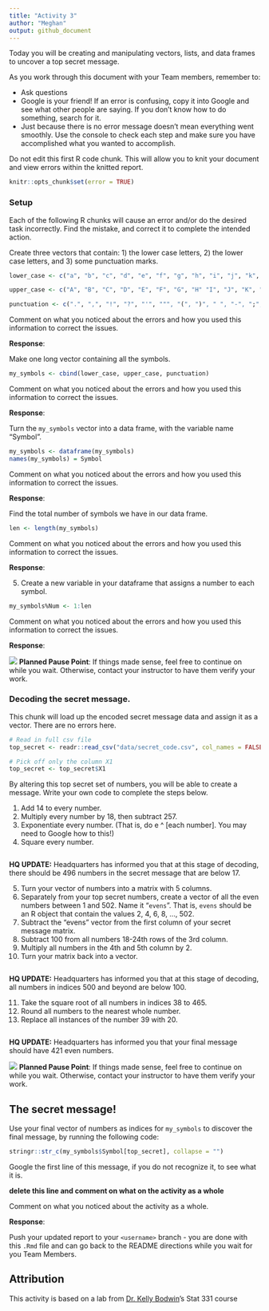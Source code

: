```yaml
---
title: "Activity 3"
author: "Meghan"
output: github_document
---
```


Today you will be creating and manipulating vectors, lists, and data frames to uncover a top secret message.

As you work through this document with your Team members, remember to:

- Ask questions
- Google is your friend!
  If an error is confusing, copy it into Google and see what other people are saying.
  If you don't know how to do something, search for it.
- Just because there is no error message doesn't mean everything went smoothly.
  Use the console to check each step and make sure you have accomplished what you wanted to accomplish.

Do not edit this first R code chunk.
This will allow you to knit your document and view errors within the knitted report.

```r
knitr::opts_chunk$set(error = TRUE)
```

### Setup

Each of the following R chunks will cause an error and/or do the desired task incorrectly.  Find the mistake, and correct it to complete the intended action.

Create three vectors that contain: 1) the lower case letters, 2) the lower case letters, and 3) some punctuation marks.

```r
lower_case <- c("a", "b", "c", "d", "e", "f", "g", "h", "i", "j", "k", "l", "m", "n", "o", "p", "q", "r", "s", "t", "u", "v", "w", "x", "y", "z")

upper_case <- c("A", "B", "C", "D", "E", "F", "G", "H" "I", "J", "K", "L", "M", "N", "O", "P", "Q", "R", "S", "T", "U", "V", "W", "X", "Y", "Z")

punctuation <- c(".", ",", "!", "?", "'", """, "(", ")", " ", "-", ";", ":")
```

Comment on what you noticed about the errors and how you used this information to correct the issues.

**Response**:


Make one long vector containing all the symbols.

```r
my_symbols <- cbind(lower_case, upper_case, punctuation)
```

Comment on what you noticed about the errors and how you used this information to correct the issues.

**Response**:


Turn the `my_symbols` vector into a data frame, with the variable name "Symbol".

```r
my_symbols <- dataframe(my_symbols)
names(my_symbols) = Symbol
```

Comment on what you noticed about the errors and how you used this information to correct the issues.

**Response**:


Find the total number of symbols we have in our data frame.  

```r
len <- length(my_symbols)
```

Comment on what you noticed about the errors and how you used this information to correct the issues.

**Response**:


5. Create a new variable in your dataframe that assigns a number to each symbol.

```r
my_symbols%Num <- 1:len
```

Comment on what you noticed about the errors and how you used this information to correct the issues.

**Response**:



![](README-img/noun_pause.png) **Planned Pause Point**: If things made sense, feel free to continue on while you wait. Otherwise, contact your instructor to have them verify your work.


### Decoding the secret message.

This chunk will load up the encoded secret message data and assign it as a vector.
There are no errors here.

```r
# Read in full csv file
top_secret <- readr::read_csv("data/secret_code.csv", col_names = FALSE)

# Pick off only the column X1
top_secret <- top_secret$X1
```

By altering this top secret set of numbers, you will be able to create a message.
Write your own code to complete the steps below.

1. Add 14 to every number.
2. Multiply every number by 18, then subtract 257.
3. Exponentiate every number.  (That is, do e ^ [each number]. You may need to Google how to this!)
4. Square every number.

```r

```

**HQ UPDATE:** Headquarters has informed you that at this stage of decoding, there should be 496 numbers in the secret message that are below 17.

5. Turn your vector of numbers into a matrix with 5 columns.
6. Separately from your top secret numbers, create a vector of all the even numbers between 1 and 502. Name it "`evens`". That is, `evens` should be an R object that contain the values 2, 4, 6, 8, ..., 502.
7. Subtract the "evens" vector from the first column of your secret message matrix.
8. Subtract 100 from all numbers 18-24th rows of the 3rd column.
9. Multiply all numbers in the 4th and 5th column by 2.
10. Turn your matrix back into a vector.

```r

```

**HQ UPDATE:** Headquarters has informed you that at this stage of decoding, all numbers in indices 500 and beyond are below 100.

11. Take the square root of all numbers in indices 38 to 465.
12. Round all numbers to the nearest whole number.
13. Replace all instances of the number 39 with 20.

```r

```

**HQ UPDATE:** Headquarters has informed you that your final message should have 421 even numbers.

![](README-img/noun_pause.png) **Planned Pause Point**: If things made sense, feel free to continue on while you wait. Otherwise, contact your instructor to have them verify your work.

## The secret message!

Use your final vector of numbers as indices for `my_symbols` to discover the final message, by running the following code:

```r
stringr::str_c(my_symbols$Symbol[top_secret], collapse = "")
```

Google the first line of this message, if you do not recognize it, to see what it is.

**delete this line and comment on what on the activity as a whole**

Comment on what you noticed about the activity as a whole.

**Response**:



Push your updated report to your `<username>` branch - you are done with this `.Rmd` file and can go back to the README directions while you wait for you Team Members.


## Attribution

This activity is based on a lab from [Dr. Kelly Bodwin](https://www.kelly-bodwin.com/)'s Stat 331 course